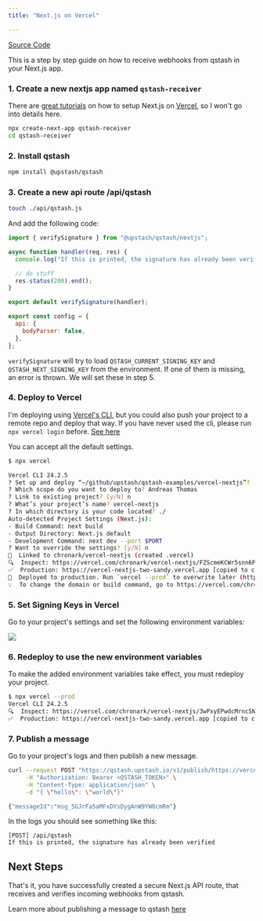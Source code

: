```yaml
---
title: "Next.js on Vercel"

---
```


[Source Code](https://github.com/upstash/qstash-examples/tree/main/vercel-nextjs)

This is a step by step guide on how to receive webhooks from qstash in your
Next.js app.

### 1. Create a new nextjs app named `qstash-receiver`

There are
[great tutorials](https://nextjs.org/learn/basics/create-nextjs-app/setup) on
how to setup Next.js on [Vercel](https://vercel.com/), so I won't go into
details here.

```bash
npx create-next-app qstash-receiver
cd qstash-receiver
```

### 2. Install qstash

```bash
npm install @upstash/qstash
```

### 3. Create a new api route /api/qstash

```bash
touch ./api/qstash.js
```

And add the following code:

```js
import { verifySignature } from "@upstash/qstash/nextjs";

async function handler(req, res) {
  console.log("If this is printed, the signature has already been verified");

  // do stuff
  res.status(200).end();
}

export default verifySignature(handler);

export const config = {
  api: {
    bodyParser: false,
  },
};
```

`verifySignature` will try to load `QSTASH_CURRENT_SIGNING_KEY` and
`QSTASH_NEXT_SIGNING_KEY` from the environment. If one of them is missing, an
error is thrown. We will set these in step 5.

### 4. Deploy to Vercel

I'm deploying using [Vercel's CLI](https://vercel.com/docs/cli), but you could
also push your project to a remote repo and deploy that way. If you have never
used the cli, please run `npx vercel login` before.
[See here](https://vercel.com/docs/cli#commands/login)

You can accept all the default settings.

```bash
$ npx vercel

Vercel CLI 24.2.5
? Set up and deploy “~/github/upstash/qstash-examples/vercel-nextjs”? [Y/n] y
? Which scope do you want to deploy to? Andreas Thomas
? Link to existing project? [y/N] n
? What’s your project’s name? vercel-nextjs
? In which directory is your code located? ./
Auto-detected Project Settings (Next.js):
- Build Command: next build
- Output Directory: Next.js default
- Development Command: next dev --port $PORT
? Want to override the settings? [y/N] n
🔗  Linked to chronark/vercel-nextjs (created .vercel)
🔍  Inspect: https://vercel.com/chronark/vercel-nextjs/FZScmeKCWr5snn6P8voyv3W28npf [904ms]
✅  Production: https://vercel-nextjs-two-sandy.vercel.app [copied to clipboard] [37s]
📝  Deployed to production. Run `vercel --prod` to overwrite later (https://vercel.link/2F).
💡  To change the domain or build command, go to https://vercel.com/chronark/vercel-nextjs/settings
```

### 5. Set Signing Keys in Vercel

Go to your project's settings and set the following environment variables:

![](/img/qstash/vercel_env.png)

### 6. Redeploy to use the new environment variables

To make the added environment variables take effect, you must redeploy your
project.

```bash
$ npx vercel --prod              
Vercel CLI 24.2.5
🔍  Inspect: https://vercel.com/chronark/vercel-nextjs/3wPxyEPwdcMrncSNqFNcDD41rjxB [3s]
✅  Production: https://vercel-nextjs-two-sandy.vercel.app [copied to clipboard] [39s]
```

### 7. Publish a message

Go to your project's logs and then publish a new message.

```bash
curl --request POST "https://qstash.upstash.io/v1/publish/https://vercel-nextjs-two-sandy.vercel.app/api/qstash" \
     -H "Authorization: Bearer <QSTASH_TOKEN>" \
     -H "Content-Type: application/json" \
     -d "{ \"hello\": \"world\"}"
```

```bash
{"messageId":"msg_5GJrFa5aMFxDYsDygAnW9YW8cmRm"}
```

In the logs you should see something like this:

```
[POST] /api/qstash
If this is printed, the signature has already been verified
```

## Next Steps

That's it, you have successfully created a secure Next.js API route, that
receives and verifies incoming webhooks from qstash.

Learn more about publishing a message to qstash [here](/qstash/howto/publishing)
